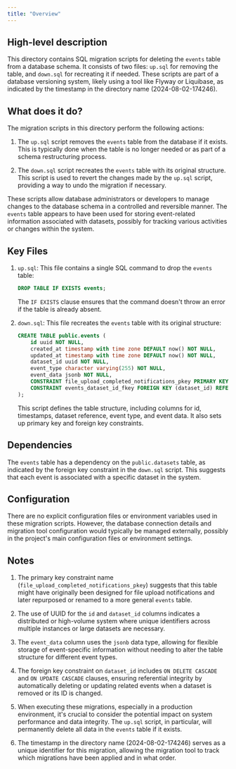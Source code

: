 ```yaml
---
title: "Overview"
---
```


## High-level description
This directory contains SQL migration scripts for deleting the `events` table from a database schema. It consists of two files: `up.sql` for removing the table, and `down.sql` for recreating it if needed. These scripts are part of a database versioning system, likely using a tool like Flyway or Liquibase, as indicated by the timestamp in the directory name (2024-08-02-174246).

## What does it do?
The migration scripts in this directory perform the following actions:

1. The `up.sql` script removes the `events` table from the database if it exists. This is typically done when the table is no longer needed or as part of a schema restructuring process.

2. The `down.sql` script recreates the `events` table with its original structure. This script is used to revert the changes made by the `up.sql` script, providing a way to undo the migration if necessary.

These scripts allow database administrators or developers to manage changes to the database schema in a controlled and reversible manner. The `events` table appears to have been used for storing event-related information associated with datasets, possibly for tracking various activities or changes within the system.

## Key Files

1. `up.sql`:
   This file contains a single SQL command to drop the `events` table:
   ```sql
   DROP TABLE IF EXISTS events;
   ```
   The `IF EXISTS` clause ensures that the command doesn't throw an error if the table is already absent.

2. `down.sql`:
   This file recreates the `events` table with its original structure:
   ```sql
   CREATE TABLE public.events (
       id uuid NOT NULL,
       created_at timestamp with time zone DEFAULT now() NOT NULL,
       updated_at timestamp with time zone DEFAULT now() NOT NULL,
       dataset_id uuid NOT NULL,
       event_type character varying(255) NOT NULL,
       event_data jsonb NOT NULL,
       CONSTRAINT file_upload_completed_notifications_pkey PRIMARY KEY (id),
       CONSTRAINT events_dataset_id_fkey FOREIGN KEY (dataset_id) REFERENCES public.datasets(id) ON DELETE CASCADE ON UPDATE CASCADE
   );
   ```
   This script defines the table structure, including columns for id, timestamps, dataset reference, event type, and event data. It also sets up primary key and foreign key constraints.

## Dependencies
The `events` table has a dependency on the `public.datasets` table, as indicated by the foreign key constraint in the `down.sql` script. This suggests that each event is associated with a specific dataset in the system.

## Configuration
There are no explicit configuration files or environment variables used in these migration scripts. However, the database connection details and migration tool configuration would typically be managed externally, possibly in the project's main configuration files or environment settings.

## Notes
1. The primary key constraint name (`file_upload_completed_notifications_pkey`) suggests that this table might have originally been designed for file upload notifications and later repurposed or renamed to a more general `events` table.

2. The use of UUID for the `id` and `dataset_id` columns indicates a distributed or high-volume system where unique identifiers across multiple instances or large datasets are necessary.

3. The `event_data` column uses the `jsonb` data type, allowing for flexible storage of event-specific information without needing to alter the table structure for different event types.

4. The foreign key constraint on `dataset_id` includes `ON DELETE CASCADE` and `ON UPDATE CASCADE` clauses, ensuring referential integrity by automatically deleting or updating related events when a dataset is removed or its ID is changed.

5. When executing these migrations, especially in a production environment, it's crucial to consider the potential impact on system performance and data integrity. The `up.sql` script, in particular, will permanently delete all data in the `events` table if it exists.

6. The timestamp in the directory name (2024-08-02-174246) serves as a unique identifier for this migration, allowing the migration tool to track which migrations have been applied and in what order.